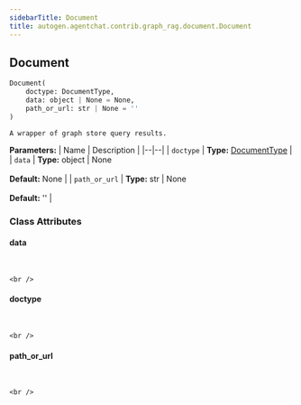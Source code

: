 ```yaml
---
sidebarTitle: Document
title: autogen.agentchat.contrib.graph_rag.document.Document
---
```

<h2 id="autogen.agentchat.contrib.graph_rag.document.Document" class="doc doc-heading">
    <code class="doc-symbol doc-symbol-heading doc-symbol-class"></code>
    <span class="doc doc-object-name doc-class-name">Document</span>
</h2>

```python
Document(
    doctype: DocumentType,
    data: object | None = None,
    path_or_url: str | None = ''
)
```

    A wrapper of graph store query results.

<b>Parameters:</b>
| Name | Description |
|--|--|
| `doctype` | **Type:** [DocumentType](/docs/api-reference/autogen/agentchat/contrib/graph_rag/document/DocumentType) |
| `data` | **Type:** object \| None<br/><br/>**Default:** None |
| `path_or_url` | **Type:** str \| None<br/><br/>**Default:** '' |

### Class Attributes

<code class="doc-symbol doc-symbol-heading doc-symbol-attribute"></code>
#### data
<br />

    <br />

<code class="doc-symbol doc-symbol-heading doc-symbol-attribute"></code>
#### doctype
<br />

    <br />

<code class="doc-symbol doc-symbol-heading doc-symbol-attribute"></code>
#### path_or_url
<br />

    <br />